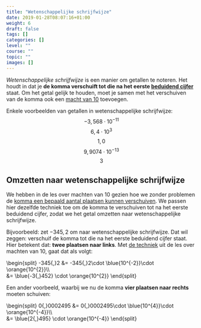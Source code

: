 ```yaml
---
title: "Wetenschappelijke schrijfwijze"
date: 2019-01-28T08:07:16+01:00
weight: 6
draft: false
tags: []
categories: []
level: ""
course: ""
topic: ""
images: []
---
```


_Wetenschappelijke schrijfwijze_ is een manier om getallen te noteren. Het houdt in dat je **de komma verschuift tot die na het eerste [beduidend cijfer](beduidende_cijfers)** staat. Om het getal gelijk te houden, moet je samen met het verschuiven van de komma ook een [macht van 10](machten_van_10) toevoegen.

Enkele voorbeelden van getallen in wetenschappelijke schrijfwijze:
$$-3{,}568\cdot 10^{-11}$$
$$6{,}4\cdot 10^{3}$$
$$1{,}0$$
$$9{,}9074\cdot 10^{-13}$$
$$3$$

## Omzetten naar wetenschappelijke schrijfwijze

We hebben in de les over machten van 10 gezien hoe we zonder problemen de [komma een bepaald aantal plaatsen kunnen verschuiven](machten_van_10#getallen-omzetten-naar-een-macht-van-10).
We passen hier dezelfde techniek toe om de komma te verschuiven tot na het eerste beduidend cijfer, zodat we het getal omzetten naar wetenschappelijke schrijfwijze.

Bijvoorbeeld: zet $-345{,}2$ om naar wetenschappelijke schrijfwijze. Dat wil zeggen: verschuif de komma tot die na het eerste beduidend cijfer staat. Hier betekent dat: **twee plaatsen naar links**. Met [de techniek](machten_van_10#getallen-omzetten-naar-een-macht-van-10) uit de les over machten van 10, gaat dat als volgt:

\begin{split}
-345{,}2 &= -345{,}2\cdot \blue{10^{-2}}\cdot \orange{10^{2}}\\\\\
 &= \blue{-3{,}452} \cdot \orange{10^{2}}
\end{split}

Een ander voorbeeld, waarbij we nu de komma **vier plaatsen naar rechts** moeten schuiven:

\begin{split}
0{,}0002495 &= 0{,}0002495\cdot \blue{10^{4}}\cdot \orange{10^{-4}}\\\\\
 &= \blue{2{,}495} \cdot \orange{10^{-4}}
\end{split}
